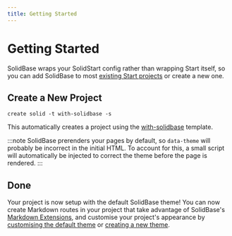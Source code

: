 ```yaml
---
title: Getting Started
---
```


# Getting Started

SolidBase wraps your SolidStart config rather than wrapping Start itself,
so you can add SolidBase to most [existing Start projects](../add-to-existing) or create a new one.


## Create a New Project

```package-run
create solid -t with-solidbase -s
```

This automatically creates a project using the [with-solidbase](https://github.com/solidjs/solid-start/tree/main/examples/with-solidbase) template.

:::note
SolidBase prerenders your pages by default,
so `data-theme` will probably be incorrect in the initial HTML.
To account for this,
a small script will automatically be injected to correct the theme before the page is rendered.
:::

## Done

Your project is now setup with the default SolidBase theme!
You can now create Markdown routes in your project that take advantage of SolidBase's [Markdown Extensions](../markdown),
and customise your project's appearance by [customising the default theme](../extending-themes#extending-the-default-theme) or [creating a new theme](../custom-themes).
